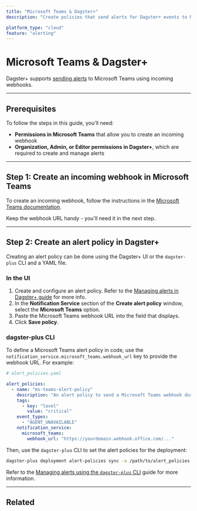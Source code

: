 ```yaml
---
title: "Microsoft Teams & Dagster+"
description: "Create policies that send alerts for Dagster+ events to Microsoft Teams."

platform_type: "cloud"
feature: "alerting"
---
```


# Microsoft Teams & Dagster+

<ApplicableDagsterProduct />

Dagster+ supports [sending alerts](/dagster-plus/managing-deployments/alerts) to Microsoft Teams using incoming webhooks.

---

## Prerequisites

To follow the steps in this guide, you'll need:

- **Permissions in Microsoft Teams** that allow you to create an incoming webhook
- **Organization, Admin, or Editor permissions in Dagster+**, which are required to create and manage alerts

---

## Step 1: Create an incoming webhook in Microsoft Teams

To create an incoming webhook, follow the instructions in the [Microsoft Teams documentation](https://docs.microsoft.com/en-us/microsoftteams/platform/webhooks-and-connectors/how-to/add-incoming-webhook).

Keep the webhook URL handy - you'll need it in the next step.

---

## Step 2: Create an alert policy in Dagster+

Creating an alert policy can be done using the Dagster+ UI or the `dagster-plus` CLI and a YAML file.

<TabGroup>
<TabItem name="In the UI">

### In the UI

1. Create and configure an alert policy. Refer to the [Managing alerts in Dagster+ guide](/dagster-plus/managing-deployments/alerts/managing-alerts-in-ui) for more info.
2. In the **Notification Service** section of the **Create alert policy** window, select the **Microsoft Teams** option.
3. Paste the Microsoft Teams webhook URL into the field that displays.
4. Click **Save policy**.

</TabItem>
<TabItem name="dagster-plus CLI">

### dagster-plus CLI

To define a Microsoft Teams alert policy in code, use the `notification_service.microsoft_teams.webhook_url` key to provide the webhook URL. For example:

```yaml file=/dagster_cloud/alerts/microsoft_teams_policy.yaml
# alert_policies.yaml

alert_policies:
  - name: "ms-teams-alert-policy"
    description: "An alert policy to send a Microsoft Teams webhook during job failure."
    tags:
      - key: "level"
        value: "critical"
    event_types:
      - "AGENT_UNAVAILABLE"
    notification_service:
      microsoft_teams:
        webhook_url: "https://yourdomain.webhook.office.com/..."
```

Then, use the `dagster-plus` CLI to set the alert policies for the deployment:

```bash file=/dagster_cloud/alerts/cli_commands.yaml startafter=start_set_alerts endbefore=end_set_alerts
dagster-plus deployment alert-policies sync -a /path/to/alert_policies.yaml
```

Refer to the [Managing alerts using the `dagster-plus` CLI](/dagster-plus/managing-deployments/alerts/managing-alerts-cli) guide for more information.

</TabItem>
</TabGroup>

---

## Related

<ArticleList>
  <ArticleListItem
    title="Dagster+ alerts"
    href="/dagster-plus/managing-deployments/alerts"
  ></ArticleListItem>
  <ArticleListItem
    title="Managing alerts in Dagster+"
    href="/dagster-plus/managing-deployments/alerts/managing-alerts-in-ui"
  ></ArticleListItem>
  <ArticleListItem
    title="Managing alerts using the dagster-plus CLI"
    href="/dagster-plus/managing-deployments/alerts/managing-alerts-cli"
  ></ArticleListItem>
  <ArticleListItem
    title="Deployment settings"
    href="/dagster-plus/managing-deployments/deployment-settings-reference"
  ></ArticleListItem>
  <ArticleListItem
    title="dagster-cloud CLI"
    href="/dagster-plus/managing-deployments/dagster-plus-cli"
  ></ArticleListItem>
  <ArticleListItem
    title="dagster_cloud.yaml"
    href="/dagster-plus/managing-deployments/dagster-cloud-yaml"
  ></ArticleListItem>
</ArticleList>
